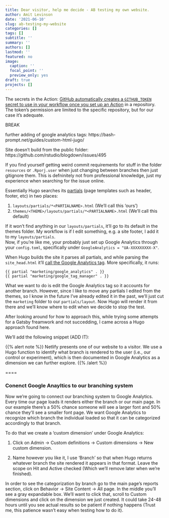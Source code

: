 ```yaml
---
title: Dear visitor, help me decide - AB testing my own website.
author: Amit Levinson
date: '2021-06-10'
slug: ab-testing-my-website
categories: []
tags: []
subtitle: ''
summary: ''
authors: []
lastmod: ''
featured: no
image:
  caption: ''
  focal_point: ''
  preview_only: yes
draft: true
projects: []
---
```



The secrets in the Action:
[GitHub automatically creates a `GITHUB_TOKEN` secret to use in your workflow once you set up an Action](https://docs.github.com/en/actions/reference/authentication-in-a-workflow) in a repository. The token's permission are limited to the specific repository, but for our case it's adequate. 

BREAK

further adding of google analytics tags:
https://bash-prompt.net/guides/custom-html-jugo/

Site doesn't build from the public folder:
https://github.com/rstudio/blogdown/issues/495

If you find yourself getting weird commit requirements for stuff in the folder `resources` or `.Rporj.user` when just changing between branches then just gitignore them. This is defninitely not from professional knowledge, just my experience when searching for the issue online.

Essentially Hugo searches its [partials](https://gohugo.io/templates/partials/) (page templates such as header, footer, etc) in two places:

1. `layouts/partials/*<PARTIALNAME>.html` (We'll call this 'ours')  
2. `themes/<THEME>/layouts/partials/*<PARTIALNAME>.html` (We'll call this default)

If it won't find anything in our `layouts/partials`, it'll go to its default in the themes folder. My workflow is if I edit something, e.g. a site footer, I add it to my `layouts/partials`.  
Now, if you're like me, your probably just set up Google Analytics through your `config.toml`, specifically under `GoogleAnalytics = "UA-XXXXXXXXX-X"`.

When Hugo builds the site it parses all partials, and while parsing the `site_head.html` it'll [call the Google Analytics tag](https://github.com/AmitLevinson/amitlevinson.com/blob/e229045f6f90fe6221cddc6508743cfc8e269a1a/themes/hugo-academic/layouts/partials/site_head.html#L137-L138). More specifically, it runs:

```
{{ partial "marketing/google_analytics" . }}
{{ partial "marketing/google_tag_manager" . }}
```

What we want to do is edit the Google Analytics tag so it accounts for another branch. However, since I like to move any partials I edited from the themes, so I know in the future I've already edited it in the past, we'll just cut the `marketing` folder to our `partials/layout`. Now Hugo will render it from there and we'll know where to edit when we decide to stop the test.

After looking around for how to approach this, while trying some attempts for a Gatsby freamwork and not succedding, I came across a Hugo approach found here.


We'll add the following snippet (ADD IT):


{{% alert note %}}
Netlify presents one of our website to a visitor. We use a Hugo function to identify what branch is rendered to the user (i.e., our control or experiment), which is then documented in Google Analytics as a dimension we can further explore. 
{{% /alert %}}

==== 


### Conenct Google Anayltics to our branching system

Now we're going to connect our branching system to Google Analytics. Every time our page loads it renders either the branch or our main page. In our example there's a 50% chance someone will see a larger font and 50% chance they'll see a smaller font page. We want Google Analytics to recognize which branch the individual loaded so that it can be categorized accordingly to that branch.

To do that we create a 'custom dimension' under Google Analytics:

1. Click on Admin -> Custom definitions -> Custom dimensions -> New custom dimension.

2. Name however you like it, I use 'Branch' so that when Hugo returns whatever branch the site rendered it appears in that format. Leave the scope on Hit and Active checked (Which we'll remove later when we're finished).

In order to see the categorization by branch go to the main page's reports section, click on Behavior -> Site Content -> All page. In the middle you'll see a gray expandable box. We'll want to click that, scroll to Custom dimensions and click on the dimension we just created. It could take 24-48 hours until you see actual results so be patient if nothing happens (Trust me, this patience wasn't easy when testing how to do it).


